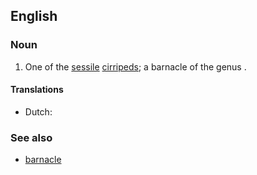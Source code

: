 ==English==
{{rfi}}
{{wikipedia}}
{{wikispecies|Balanus}}
===Noun===
{{en-noun|head=[[acorn]]-[[shell]]}}

# {{context|zoology}} One of the [[sessile]] [[cirripeds]]; a barnacle of the genus {{taxlink|Balanus|genus}}.

====Translations====
{{trans-top|barnacle of the genus Balanus}}
* Dutch: {{t+|nl|zeepok|m}}
{{trans-mid}}
{{trans-bottom}}

===See also===
* [[barnacle]]
